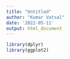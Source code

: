 ```yaml
---
title: "Untitled"
author: "Kumar Vatsal"
date: '2022-05-11'
output: html_document
---
```



```r
library(dplyr)
library(ggplot2)
```

